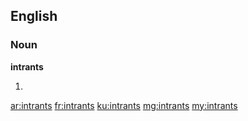 ==English==

===Noun===
'''intrants'''

# {{plural of|intrant}}

[[ar:intrants]]
[[fr:intrants]]
[[ku:intrants]]
[[mg:intrants]]
[[my:intrants]]